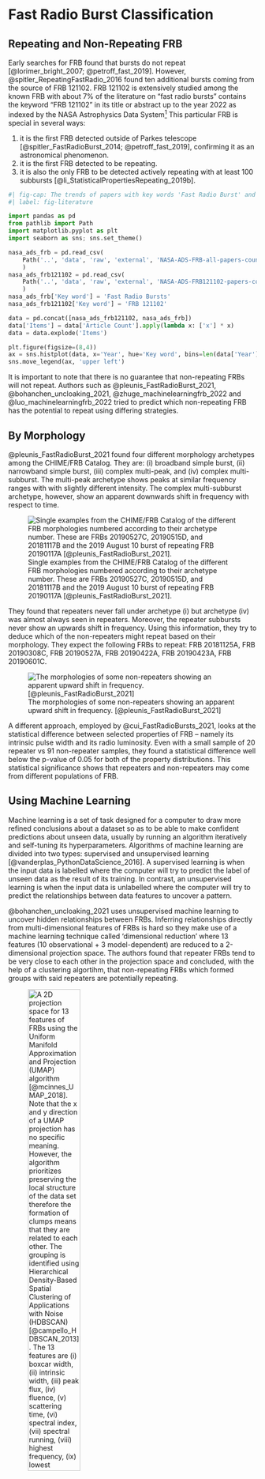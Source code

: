 # Fast Radio Burst Classification {#sec-classification}

## Repeating and Non-Repeating FRB {#sec-class-r-vs-nr}

Early searches for FRB found that bursts do not repeat [@lorimer_bright_2007; @petroff_fast_2019].
However, @spitler_RepeatingFastRadio_2016 found ten additional bursts coming from the source of FRB 121102.
FRB 121102 is extensively studied among the known FRB with about 7% of the literature on "fast radio bursts" contains the keyword "FRB 121102" in its title or abstract up to the year 2022 as indexed by the NASA Astrophysics Data System^[<https://ui.adsabs.harvard.edu/>]
This particular FRB is special in several ways:

1. it is the first FRB detected outside of Parkes telescope [@spitler_FastRadioBurst_2014; @petroff_fast_2019], confirming it as an astronomical phenomenon.
2. it is the first FRB detected to be repeating.
3. it is also the only FRB to be detected actively repeating with at least 100 subbursts [@li_StatisticalPropertiesRepeating_2019b].

```python
#| fig-cap: The trends of papers with key words 'Fast Radio Burst' and 'FRB 121102' in its title or abstract as indexed by the NASA Astrophysics Data System (NASA/ADS)
#| label: fig-literature

import pandas as pd
from pathlib import Path
import matplotlib.pyplot as plt
import seaborn as sns; sns.set_theme()

nasa_ads_frb = pd.read_csv(
    Path('..', 'data', 'raw', 'external', 'NASA-ADS-FRB-all-papers-count.csv')
    )
nasa_ads_frb121102 = pd.read_csv(
    Path('..', 'data', 'raw', 'external', 'NASA-ADS-FRB121102-papers-count.csv')
    )
nasa_ads_frb['Key word'] = 'Fast Radio Bursts'
nasa_ads_frb121102['Key word'] = 'FRB 121102'

data = pd.concat([nasa_ads_frb121102, nasa_ads_frb])
data['Items'] = data['Article Count'].apply(lambda x: ['x'] * x)
data = data.explode('Items')

plt.figure(figsize=(8,4))
ax = sns.histplot(data, x='Year', hue='Key word', bins=len(data['Year'].unique()), element='step', multiple='dodge')
sns.move_legend(ax, 'upper left')
```

It is important to note that there is no guarantee that non-repeating FRBs will not repeat. Authors such as @pleunis_FastRadioBurst_2021, @bohanchen_uncloaking_2021, @zhuge_machinelearningfrb_2022 and @luo_machinelearningfrb_2022 tried to predict which non-repeating FRB has the potential to repeat using differing strategies.

## By Morphology {#sec-class-morphology}

@pleunis_FastRadioBurst_2021 found four different morphology archetypes among the CHIME/FRB Catalog. 
They are: (i) broadband simple burst, (ii) narrowband simple burst, (iii) complex multi-peak, and (iv) complex multi-subburst.
The multi-peak archetype shows peaks at similar frequency ranges with with slightly different intensity.
The complex multi-subburst archetype, however, show an apparent downwards shift in frequency with respect to time.

![Single examples from the CHIME/FRB Catalog of the different FRB morphologies numbered according to their archetype number. These are FRBs 20190527C, 20190515D, and 20181117B and the 2019 August 10 burst of repeating FRB 20190117A [@pleunis_FastRadioBurst_2021].](./_assets/plenius-archetype.jpg){#fig-pleunis-archetype}

They found that repeaters never fall under archetype (i) but archetype (iv) was almost always seen in repeaters.
Moreover, the repeater subbursts never show an upwards shift in frequency.
Using this information, they try to deduce which of the non-repeaters might repeat based on their morphology. 
They expect the following FRBs to repeat: FRB 20181125A, FRB 20190308C, FRB 20190527A, FRB 20190422A, FRB 20190423A, FRB 20190601C.

![The morphologies of some non-repeaters showing an apparent upward shift in frequency. [@pleunis_FastRadioBurst_2021]](./_assets/pleunis-non-repeater-upwards-shift.jpg){#fig-non-repeaters-upward-shift}

A different approach, employed by @cui_FastRadioBursts_2021, looks at the statistical difference between selected properties of FRB -- namely its intrinsic pulse width and its radio luminosity.
Even with a small sample of 20 repeater vs 91 non-repeater samples, they found a statistical difference well below the p-value of 0.05 for both of the property distributions.
This statistical significance shows that repeaters and non-repeaters may come from different populations of FRB. 

## Using Machine Learning {#sec-class-ml}

Machine learning is a set of task designed for a computer to draw more refined conclusions about a dataset so as to be able to make confident predictions about unseen data, usually by running an algorithm iteratively and self-tuning its hyperparameters.
Algorithms of machine learning are divided into two types: supervised and unsupervised learning [@vanderplas_PythonDataScience_2016].
A supervised learning is when the input data is labelled where the computer will try to predict the label of unseen data as the result of its training.
In contrast, an unsupervised learning is when the input data is unlabelled where the computer will try to predict the relationships between data features to uncover a pattern.

@bohanchen_uncloaking_2021 uses unsupervised machine learning to uncover hidden relationships between FRBs.
Inferring relationships directly from multi-dimensional features of FRBs is hard so they make use of a machine learning technique called 'dimensional reduction' where 13 features (10 observational + 3 model-dependent) are reduced to a 2-dimensional projection space.
The authors found that repeater FRBs tend to be very close to each other in the projection space and concluded, with the help of a clustering algortihm, that non-repeating FRBs which formed groups with said repeaters are potentially repeating.

![A 2D projection space for 13 features of FRBs using the _Uniform Manifold Approximation and Projection_ (UMAP) algorithm [@mcinnes_UMAP_2018]. Note that the x and y direction of a UMAP projection has no specific meaning. However, the algorithm prioritizes preserving the local structure of the data set therefore the formation of clumps means that they are related to each other. The grouping is identified using Hierarchical Density-Based Spatial Clustering of Applications with Noise (HDBSCAN) [@campello_HDBSCAN_2013]. The 13 features are (i) boxcar width, (ii) intrinsic width, (iii) peak flux, (iv) fluence, (v) scattering time, (vi) spectral index, (vii) spectral running, (viii) highest frequency, (ix) lowest frequency, (x) peak frequency, (xi) redshift, (xii) radio energy, and (xiii) rest-frame intrinsic duration. Parameters xi-xiii are model dependent.](./_assets/repeater-candidates_NC_Chen2022.jpg){#fig-repeater-candidates-Chen2022 width=50%}

@luo_machinelearningfrb_2022 and @zhuge_machinelearningfrb_2022 utilizes both supervised and unsupervised learning with the methods split into two papers. 
Their approach is not to choose any one particular algorithm as a single model but uses multiple runs of multilple algorithms and identify shared classifications.
The supervised learning used by @luo_machinelearningfrb_2022 includes decision tree method, random forest method, support vector machine method, and the nearest centroid method; where all of them are classification algorithms.
The unsupervised learning used by @zhuge_machinelearningfrb_2022 includes both dimensional reduction algorithms and clustering algorithms similar to @bohanchen_uncloaking_2021 but different in the way that multiple algorithms of the same task is used such as Pricipal Component Analaysis (PCA), T-distributed Stochastic Neighbour Embedding (T-SNE), and UMAP for dimensional reduction and k-means algorithm and HDBSCAN for the clustering algorithm.

<!-- TODO: Diagram the different workflow -->

There is still no consensus on which model best fit the use case of identifying potentially repeating FRBs.
In spite of that, the fact that algorithms can identify that repeaters are similar to each other than to non-repeaters without knowledge of its repeating nature shows that there is an underlying difference between repeaters and non-repeaters.
It can be said that some non-repeating FRBs that is potentially repeating FRB have latent features of true repeaters [@bohanchen_uncloaking_2021].

## Star Formation History

@guo_PossibleSubclassificationFast_2022 employed a somewhat ad-hoc approach to the subclassification of FRB.
They proposed an additional classification based on their association with a old (type a) or young (type b) stellar population.
In total, they divide FRBs into four: Type Ia, Ib, IIa, and IIb; where type I and type II corresponds to non-repeating and repeating FRB respectively.

They approached the problem by finding a critical value for separation of selected properties that produces the lowest p-value.
This results in 10 regions with 3 of them being a combined region as shown in @fig-transient-duration-vs-luminence_guo2022.
They foung that region 8 produces the most significant amount of redshift distribution between the inside and the outside region.
Their method mainly revolves around the idea that only some of the known FRB track star formation history (found by author to be of type IIb) contrary to the claim by @zhang_CHIMEFastRadio_2022 and @qiang_FastRadioBurst_2022 that the whole population of FRB do not track the star formation rate.

![The distribution of repeaters (red) and non-repeaters (blue) in the $\nu W-L_\nu$ phase space with the divided line. Regions are labelled as per the paper but added by author. Regions with parentheses marks a combined region [@guo_PossibleSubclassificationFast_2022].](./_assets/transient-duration-vs-luminence-labelled_guo2022.png){#fig-transient-duration-vs-luminence_guo2022}